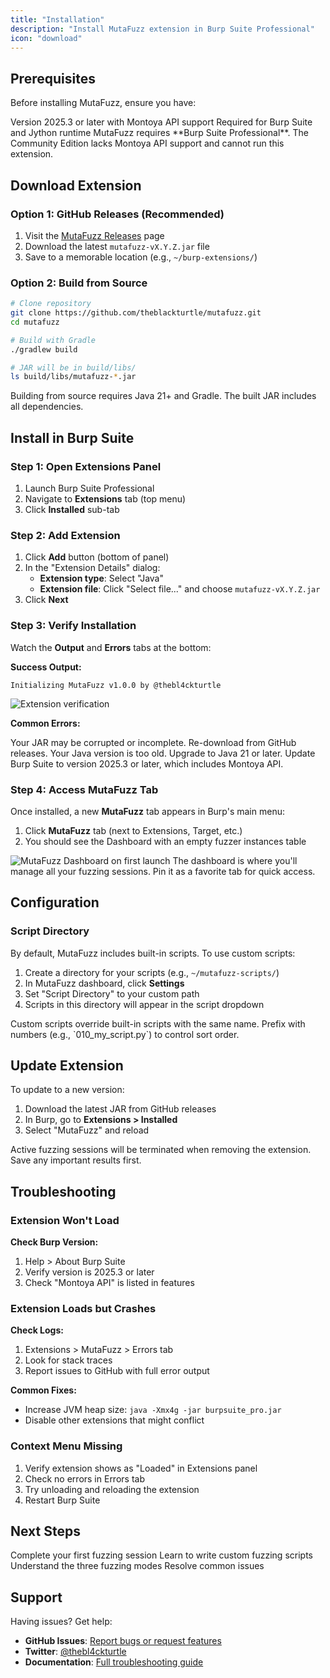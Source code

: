 ```yaml
---
title: "Installation"
description: "Install MutaFuzz extension in Burp Suite Professional"
icon: "download"
---
```


## Prerequisites

Before installing MutaFuzz, ensure you have:

<CardGroup cols={2}>
  <Card title="Burp Suite Pro" icon="/logo/burpsuite.svg">
    Version 2025.3 or later with Montoya API support
  </Card>
  <Card title="Java 21+" icon="java">
    Required for Burp Suite and Jython runtime
  </Card>
</CardGroup>

<Warning>
MutaFuzz requires **Burp Suite Professional**. The Community Edition lacks Montoya API support and cannot run this extension.
</Warning>

## Download Extension

### Option 1: GitHub Releases (Recommended)

1. Visit the [MutaFuzz Releases](https://github.com/theblackturtle/mutafuzz/releases) page
2. Download the latest `mutafuzz-vX.Y.Z.jar` file
3. Save to a memorable location (e.g., `~/burp-extensions/`)

### Option 2: Build from Source

```bash
# Clone repository
git clone https://github.com/theblackturtle/mutafuzz.git
cd mutafuzz

# Build with Gradle
./gradlew build

# JAR will be in build/libs/
ls build/libs/mutafuzz-*.jar
```

<Note>
Building from source requires Java 21+ and Gradle. The built JAR includes all dependencies.
</Note>

## Install in Burp Suite

### Step 1: Open Extensions Panel

1. Launch Burp Suite Professional
2. Navigate to **Extensions** tab (top menu)
3. Click **Installed** sub-tab


### Step 2: Add Extension

1. Click **Add** button (bottom of panel)
2. In the "Extension Details" dialog:
   - **Extension type**: Select "Java"
   - **Extension file**: Click "Select file..." and choose `mutafuzz-vX.Y.Z.jar`
3. Click **Next**


### Step 3: Verify Installation

Watch the **Output** and **Errors** tabs at the bottom:

**Success Output:**
```text
Initializing MutaFuzz v1.0.0 by @thebl4ckturtle
```

<img src="/images/verify-extension.png" alt="Extension verification" />

**Common Errors:**

<AccordionGroup>
  <Accordion title="ClassNotFoundException or NoClassDefFoundError">
    Your JAR may be corrupted or incomplete. Re-download from GitHub releases.
  </Accordion>

  <Accordion title="UnsupportedClassVersionError">
    Your Java version is too old. Upgrade to Java 21 or later.
  </Accordion>

  <Accordion title="Montoya API not found">
    Update Burp Suite to version 2025.3 or later, which includes Montoya API.
  </Accordion>
</AccordionGroup>

### Step 4: Access MutaFuzz Tab

Once installed, a new **MutaFuzz** tab appears in Burp's main menu:

1. Click **MutaFuzz** tab (next to Extensions, Target, etc.)
2. You should see the Dashboard with an empty fuzzer instances table

<img src="/images/mutafuzz-dashboard-empty.png" alt="MutaFuzz Dashboard on first launch" />

<Tip>
The dashboard is where you'll manage all your fuzzing sessions. Pin it as a favorite tab for quick access.
</Tip>

## Configuration

### Script Directory

By default, MutaFuzz includes built-in scripts. To use custom scripts:

1. Create a directory for your scripts (e.g., `~/mutafuzz-scripts/`)
2. In MutaFuzz dashboard, click **Settings**
3. Set "Script Directory" to your custom path
4. Scripts in this directory will appear in the script dropdown

<Tip>
Custom scripts override built-in scripts with the same name. Prefix with numbers (e.g., `010_my_script.py`) to control sort order.
</Tip>

## Update Extension

To update to a new version:

1. Download the latest JAR from GitHub releases
2. In Burp, go to **Extensions > Installed**
3. Select "MutaFuzz" and reload

<Note>
Active fuzzing sessions will be terminated when removing the extension. Save any important results first.
</Note>

## Troubleshooting

### Extension Won't Load

**Check Burp Version:**
1. Help > About Burp Suite
2. Verify version is 2025.3 or later
3. Check "Montoya API" is listed in features

### Extension Loads but Crashes

**Check Logs:**
1. Extensions > MutaFuzz > Errors tab
2. Look for stack traces
3. Report issues to GitHub with full error output

**Common Fixes:**
- Increase JVM heap size: `java -Xmx4g -jar burpsuite_pro.jar`
- Disable other extensions that might conflict

### Context Menu Missing

1. Verify extension shows as "Loaded" in Extensions panel
2. Check no errors in Errors tab
3. Try unloading and reloading the extension
4. Restart Burp Suite

## Next Steps

<CardGroup cols={2}>
  <Card title="Quick Start" icon="play" href="/quickstart">
    Complete your first fuzzing session
  </Card>
  <Card title="Python Scripting" icon="code" href="/scripting">
    Learn to write custom fuzzing scripts
  </Card>
  <Card title="Usage Modes" icon="arrows-split-up-and-left" href="/modes">
    Understand the three fuzzing modes
  </Card>
  <Card title="Troubleshooting" icon="wrench" href="/faq">
    Resolve common issues
  </Card>
</CardGroup>

## Support

Having issues? Get help:

- **GitHub Issues**: [Report bugs or request features](https://github.com/theblackturtle/mutafuzz/issues)
- **Twitter**: [@thebl4ckturtle](https://x.com/thebl4ckturtle)
- **Documentation**: [Full troubleshooting guide](/faq)
